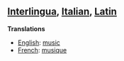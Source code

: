 ==[[Interlingua]], [[Italian]], [[Latin]]==

'''Translations'''

*[[English]]: [[music]]
*[[French]]: [[musique]]